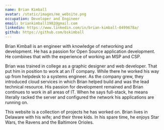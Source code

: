 ```yaml
---
name: Brian Kimball
avatar: /static/images/me_website.png
occupation: Developer and Engineer
email: briankimball1982@gmail.com
linkedin: https://www.linkedin.com/in/brian-kimball-0499678a/
github: https://github.com/bskimball
---
```


Brian Kimball is an engineer with knowledge of networking and development. He has a passion for Open Source application
development. He combines that with the experience of working an MSP and CSP.

Brian was trained in college as a graphic designer and web developer.
That put him in position to work at an IT
company. While there he worked his way up from helpdesk to a systems engineer. As the company grew, they introduced
cloud services in which Brian helped build and was the lead technical resource. His passion for development remained
and Brian continues to work in all areas of IT. When he says full-stack, he means literally racked the
server and configured the network his applications are running on.

This website is a collection of projects he has worked on.
Brian lives in Delaware with his wife; and their three kids.
In his spare time, he enjoys Star Wars, the Ravens and the Baltimore Orioles.

